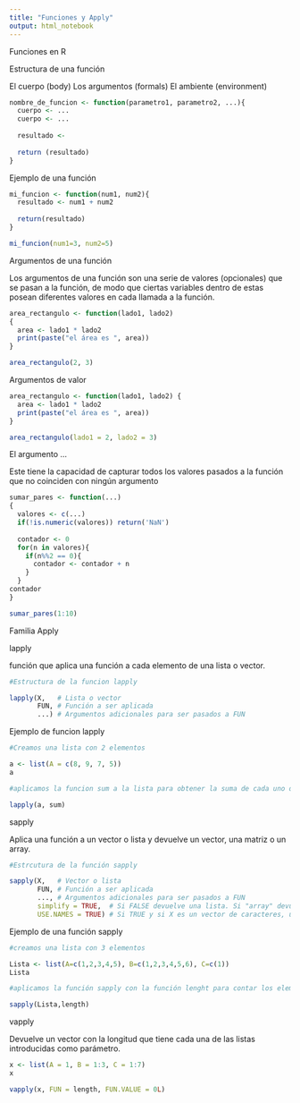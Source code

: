 ---
title: "Funciones y Apply"
output: html_notebook
---

Funciones en R

Estructura de una función

El cuerpo (body)
Los argumentos (formals)
El ambiente (environment)


```{r}

nombre_de_funcion <- function(parametro1, parametro2, ...){
  cuerpo <- ...
  cuerpo <- ...
  
  resultado <- 
    
  return (resultado)
}


```

Ejemplo de una función


```{r}

mi_funcion <- function(num1, num2){
  resultado <- num1 + num2
  
  return(resultado)
}

mi_funcion(num1=3, num2=5)

```
Argumentos de una función

Los argumentos de una función son una serie de valores (opcionales) que se pasan a la función, de modo que ciertas variables dentro de estas posean diferentes valores en cada llamada a la función.


```{r}
area_rectangulo <- function(lado1, lado2) 
{
  area <- lado1 * lado2
  print(paste("el área es ", area))
}

area_rectangulo(2, 3)
```

Argumentos de valor


```{r}

area_rectangulo <- function(lado1, lado2) {
  area <- lado1 * lado2
  print(paste("el área es ", area))
}

area_rectangulo(lado1 = 2, lado2 = 3)


```

El argumento ...

Este tiene la capacidad de capturar todos los valores pasados a la función que no coinciden con ningún argumento

```{r}
sumar_pares <- function(...)
{
  valores <- c(...)
  if(!is.numeric(valores)) return('NaN')
 
  contador <- 0
  for(n in valores){
    if(n%%2 == 0){
      contador <- contador + n
    }
  }
contador
}

sumar_pares(1:10)
```


Familia Apply

lapply

función que aplica una función a cada elemento de una lista o vector.

```{r}

#Estructura de la funcion lapply

lapply(X,   # Lista o vector
       FUN, # Función a ser aplicada
       ...) # Argumentos adicionales para ser pasados a FUN

```

Ejemplo de funcion lapply

```{r}
#Creamos una lista con 2 elementos

a <- list(A = c(8, 9, 7, 5))
a

#aplicamos la funcion sum a la lista para obtener la suma de cada uno de los elementos

lapply(a, sum)

```

sapply

Aplica una función a un vector o lista y devuelve un vector, una matriz o un array.

```{r}
#Estrcutura de la función sapply

sapply(X,   # Vector o lista
       FUN, # Función a ser aplicada
       ..., # Argumentos adicionales para ser pasados a FUN
       simplify = TRUE,  # Si FALSE devuelve una lista. Si "array" devuelve un array si es posible
       USE.NAMES = TRUE) # Si TRUE y si X es un vector de caracteres, usa los nombres de X

```


Ejemplo de una función sapply


```{r}
#creamos una lista con 3 elementos

Lista <- list(A=c(1,2,3,4,5), B=c(1,2,3,4,5,6), C=c(1))
Lista

#aplicamos la función sapply con la función lenght para contar los elementos en cada colección

sapply(Lista,length)


```

vapply

Devuelve un vector con la longitud que tiene cada una de las listas introducidas como parámetro.

```{r}
x <- list(A = 1, B = 1:3, C = 1:7)
x

vapply(x, FUN = length, FUN.VALUE = 0L)

```

